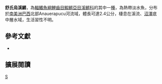 {{Speciesbox 
| taxon = Melanorivulus schuncki
| status = NE
| status_system = IUCN3.1
| authority =  [[Costa|Costa]] & [[De_Luca|De Luca]], 2011
| synonyms = *''Rivulus schuncki, Costa & De Luca, 2011''
}}
'''舒氏烏溪鱂'''，為[[輻鰭魚綱|輻鰭魚綱]][[鯉齒目|鯉齒目]][[鰕鱂亞目|鰕鱂亞目]][[溪鱂科|溪鱂科]]的其中一[[種|種]]，為熱帶淡水魚，分布於[[南美洲|南美洲]][[巴西|巴西]]北部Anauerapucu河流域，體長可達2.4公分，棲息在溪流、[[沼澤|沼澤]]底中層水域，生活習性不明。

== 參考文獻 ==
*{{FishBase_species|genus=Melanorivulus|species=schuncki|year=2014|month=9}}

== 擴展閱讀 ==
{{refbegin}}
{{wikispecies-inline|Melanorivulus schuncki|舒氏烏溪鱂}}
{{refend}}
{{Taxonbar|from=Q5853720}}

[[Category:烏溪鱂屬|S]]


{{魚類小作品}}